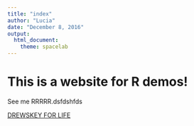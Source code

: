 ```yaml
---
title: "index"
author: "Lucia"
date: "December 8, 2016"
output:
  html_document:
    theme: spacelab
---
```


# This is a website for R demos!

See me RRRRR.dsfdshfds

[DREWSKEY FOR LIFE](http://adnguyen.github.io)